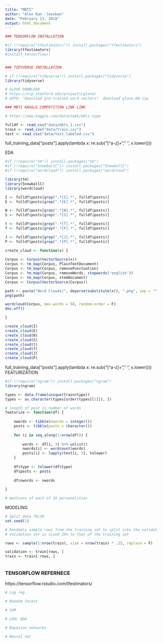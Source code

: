 ```yaml
---
title: "MBTI"
author: "Alex Kan -lexokan"
date: "February 13, 2018"
output: html_document
---
```


```r
### TENSORFLOW INSTALLATION 

#if (!require("tfestimators")) install.packages("tfestimators")
library(tfestimators)
#install_tensorflow()


### TIDYVERSE INSTALLATION

# if (!require("tidyverse")) install.packages("tidyverse")
library(tidyverse)

# GLOVE DOWNLOAD 
# https://nlp.stanford.edu/projects/glove/
# GOTO: "Download pre-trained word vectors"  download glove.6B.zip 

### MBTI KAGGLE COMPETITION LINK LINK

# https://www.kaggle.com/datasnaek/mbti-type

fulldf <- read_csv("data/mbti_1.csv")
train <- read_csv("data/train.csv")
test <- read_csv("data/test_labeled.csv")
```

full_training_data[“posts”].apply(lambda x: re.sub(“[^a-z]+“, ” “, x.lower()))

EDA 
```r
#if (!require("tm")) install.packages("tm")
#if (!require("SnowballC")) install.packages("SnowballC")
#if (!require("wordcloud")) install.packages("wordcloud")

library(tm)
library(SnowballC)
library(wordcloud)

I <- fulldf$posts[grep(".*[I].*", fulldf$posts)]
E <- fulldf$posts[grep(".*[E].*", fulldf$posts)]

N <- fulldf$posts[grep(".*[N].*", fulldf$posts)]
S <- fulldf$posts[grep(".*[S].*", fulldf$posts)]

t <- fulldf$posts[grep(".*[T].*", fulldf$posts)]
f <- fulldf$posts[grep(".*[F].*", fulldf$posts)]

J <- fulldf$posts[grep(".*[J].*", fulldf$posts)]
P <- fulldf$posts[grep(".*[P].*", fulldf$posts)]

create_cloud <- function(x) {
   
Corpus <- Corpus(VectorSource(x))
Corpus <- tm_map(Corpus, PlainTextDocument)
Corpus <- tm_map(Corpus, removePunctuation)
Corpus <- tm_map(Corpus, removeWords, stopwords('english'))
Corpus <- tm_map(Corpus, stemDocument)
Corpus <- Corpus(VectorSource(Corpus))

path <- paste("Word Clouds/", deparse(substitute(x)), ".png", sep = "")
png(path)

wordcloud(Corpus, max.words = 50, random.order = F)
dev.off()

}

create_cloud(I)
create_cloud(E)
create_cloud(N)
create_cloud(S)
create_cloud(t)
create_cloud(f)
create_cloud(J)
create_cloud(P)


```

full_training_data[“posts”].apply(lambda x: re.sub(“[^a-z]+“, ” “, x.lower()))
FEATURIZATION
```r
#if (!require("ngram")) install.packages("ngram")
library(ngram)

types <- data.frame(unique(train$type))
types <- as.character(types[order(types[[1]]), ])

# length of post in number of words 
featurize <- function(df) {
    
    nwords <- tibble(nwords = integer())
    posts <- tibble(posts = character())
    
    for (i in seq_along(1:nrow(df))) {
        
        words <- df[i, 3] %>% unlist()
        nwords[i] <- wordcount(words)
        posts[i] <- lapply(test[i, 3], tolower)
    }
    
    df$type <- tolower(df$type)
    df$posts <- posts
    
    df$nwords <- nwords
    
}

# mentions of each of 16 personalities 

```

MODELING 
```r
# Split data 70/30 
set.seed(1)

# Randomly sample rows from the training set to split into the validation set 
# Validation set is sized 25% to that of the training set 

rows <- sample(1:nrow(train), size = nrow(train) * .25, replace = F)

validation <- train[rows, ]
train <- train[-rows, ]



```



### TENSORFLOW REFERNECE ### 
https://tensorflow.rstudio.com/tfestimators/ 

```r
# Log reg 
```

```r
# Random forest 
```

```r
# SVM 
```

```r
# LDA/ QDA
```

```r
# Bayesian networks 
```

```r
# Neural net 
```


